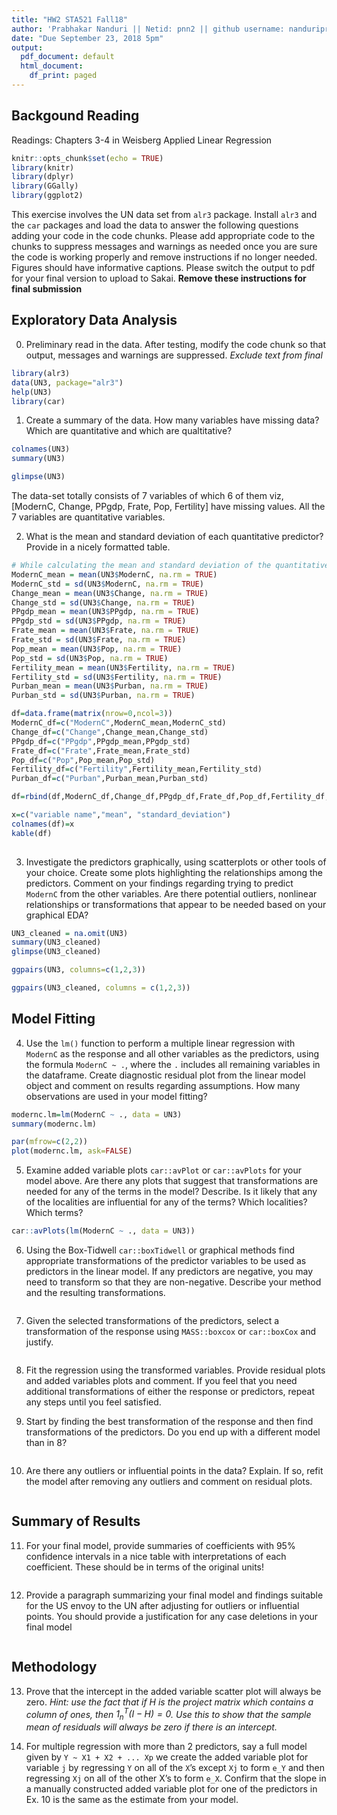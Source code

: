 ```yaml
---
title: "HW2 STA521 Fall18"
author: 'Prabhakar Nanduri || Netid: pnn2 || github username: nanduriprabhakar '
date: "Due September 23, 2018 5pm"
output:
  pdf_document: default
  html_document:
    df_print: paged
---
```


## Backgound Reading

Readings: Chapters 3-4 in Weisberg Applied Linear Regression


```r
knitr::opts_chunk$set(echo = TRUE)
library(knitr)
library(dplyr)
library(GGally)
library(ggplot2)
```

This exercise involves the UN data set from `alr3` package. Install `alr3` and the `car` packages and load the data to answer the following questions adding your code in the code chunks.  Please add appropriate code to the chunks to suppress messages and warnings as needed once you are sure the code is working properly and remove instructions if no longer needed. Figures should have informative captions. Please switch the output to pdf for your final version to upload to Sakai. **Remove these instructions for final submission**


## Exploratory Data Analysis

0.  Preliminary read in the data.  After testing, modify the code chunk so that output, messages and warnings are suppressed.  *Exclude text from final*

```r
library(alr3)
data(UN3, package="alr3")
help(UN3) 
library(car)
```


1. Create a summary of the data.  How many variables have missing data?  Which are quantitative and which are qualtitative?

```r
colnames(UN3)
summary(UN3)
```

```r
glimpse(UN3)
```


The data-set totally consists of 7 variables of which 6 of them viz, [ModernC, Change, PPgdp, Frate, Pop, Fertility] have missing values. All the 7 variables are quantitative variables. 

2. What is the mean and standard deviation of each quantitative predictor?  Provide in a nicely formatted table.

```r
# While calculating the mean and standard deviation of the quantitative predictor, we remove the NA values so that it does not affect measures of central tendency calculations.
ModernC_mean = mean(UN3$ModernC, na.rm = TRUE) 
ModernC_std = sd(UN3$ModernC, na.rm = TRUE)
Change_mean = mean(UN3$Change, na.rm = TRUE)
Change_std = sd(UN3$Change, na.rm = TRUE)
PPgdp_mean = mean(UN3$PPgdp, na.rm = TRUE)
PPgdp_std = sd(UN3$PPgdp, na.rm = TRUE)
Frate_mean = mean(UN3$Frate, na.rm = TRUE)
Frate_std = sd(UN3$Frate, na.rm = TRUE)
Pop_mean = mean(UN3$Pop, na.rm = TRUE)
Pop_std = sd(UN3$Pop, na.rm = TRUE)
Fertility_mean = mean(UN3$Fertility, na.rm = TRUE)
Fertility_std = sd(UN3$Fertility, na.rm = TRUE)
Purban_mean = mean(UN3$Purban, na.rm = TRUE)
Purban_std = sd(UN3$Purban, na.rm = TRUE)

df=data.frame(matrix(nrow=0,ncol=3))
ModernC_df=c("ModernC",ModernC_mean,ModernC_std)
Change_df=c("Change",Change_mean,Change_std)
PPgdp_df=c("PPgdp",PPgdp_mean,PPgdp_std)
Frate_df=c("Frate",Frate_mean,Frate_std)
Pop_df=c("Pop",Pop_mean,Pop_std)
Fertility_df=c("Fertility",Fertility_mean,Fertility_std)
Purban_df=c("Purban",Purban_mean,Purban_std)

df=rbind(df,ModernC_df,Change_df,PPgdp_df,Frate_df,Pop_df,Fertility_df,Purban_df)

x=c("variable name","mean", "standard_deviation")
colnames(df)=x
kable(df)
  
```


3. Investigate the predictors graphically, using scatterplots or other tools of your choice. Create some plots
highlighting the relationships among the predictors. Comment
on your findings regarding trying to predict `ModernC` from the other variables.  Are there potential outliers, nonlinear relationships or transformations that appear to be needed based on your graphical EDA?


```r
UN3_cleaned = na.omit(UN3)
summary(UN3_cleaned)
glimpse(UN3_cleaned)
```


```r
ggpairs(UN3, columns=c(1,2,3))
```

```r
ggpairs(UN3_cleaned, columns = c(1,2,3))
```


## Model Fitting

4.  Use the `lm()` function to perform a multiple linear regression with `ModernC` as the response and all other variables as the predictors, using the formula `ModernC ~ .`, where the `.` includes all remaining variables in the dataframe.  Create  diagnostic residual plot from the linear model object and comment on results regarding assumptions.  How many observations are used in your model fitting?

```r
modernc.lm=lm(ModernC ~ ., data = UN3)
summary(modernc.lm)
```
```r
par(mfrow=c(2,2))
plot(modernc.lm, ask=FALSE)
```



5. Examine added variable plots `car::avPlot` or `car::avPlots`  for your model above. Are there any plots that suggest that transformations are needed for any of the terms in the model? Describe. Is it likely that any of the localities are influential for any of the terms?  Which localities?  Which terms?  

```r
car::avPlots(lm(ModernC ~ ., data = UN3))
```

6.  Using the Box-Tidwell  `car::boxTidwell` or graphical methods find appropriate transformations of the predictor variables to be used as predictors in the linear model.  If any predictors are negative, you may need to transform so that they are non-negative.  Describe your method and  the resulting transformations.


```r

```

7. Given the selected transformations of the predictors, select a transformation of the response using `MASS::boxcox` or `car::boxCox` and justify.


```r

```

8.  Fit the regression using the transformed variables.  Provide residual plots and added variables plots and comment.  If you feel that you need additional transformations of either the response or predictors, repeat any steps until you feel satisfied.

9. Start by finding the best transformation of the response and then find transformations of the predictors.  Do you end up with a different model than in 8?


```r

```

10.  Are there any outliers or influential points in the data?  Explain.  If so, refit the model after removing any outliers and comment on residual plots.


```r

```

## Summary of Results

11. For your final model, provide summaries of coefficients with 95% confidence intervals in a nice table with interpretations of each coefficient.  These should be in terms of the original units! 


```r

```


12. Provide a paragraph summarizing your final model  and findings suitable for the US envoy to the UN after adjusting for outliers or influential points.   You should provide a justification for any case deletions in your final model


```r

```


## Methodology

    
13. Prove that the intercept in the added variable scatter plot will always be zero.  _Hint:  use the fact that if $H$ is the project matrix which contains a column of ones, then $1_n^T (I - H) = 0$.  Use this to show that the sample mean of residuals will always be zero if there is an intercept._


14. For multiple regression with more than 2 predictors, say a full model given by `Y ~ X1 + X2 + ... Xp`   we create the added variable plot for variable `j` by regressing `Y` on all of the `X`'s except `Xj` to form `e_Y` and then regressing `Xj` on all of the other X's to form `e_X`.  Confirm that the slope in a manually constructed added variable plot for one of the predictors  in Ex. 10 is the same as the estimate from your model. 
